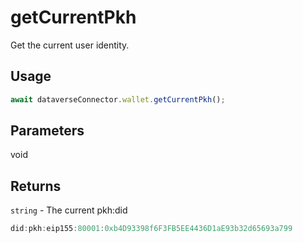 # getCurrentPkh

Get the current user identity.

## Usage

```js
await dataverseConnector.wallet.getCurrentPkh();
```

## Parameters

void

## Returns

`string` - The current pkh:did

```js
did:pkh:eip155:80001:0xb4D93398f6F3FB5EE4436D1aE93b32d65693a799
```
